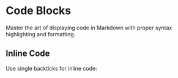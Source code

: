 # Code Blocks

Master the art of displaying code in Markdown with proper syntax highlighting and formatting.

## Inline Code

Use single backticks for inline code:
